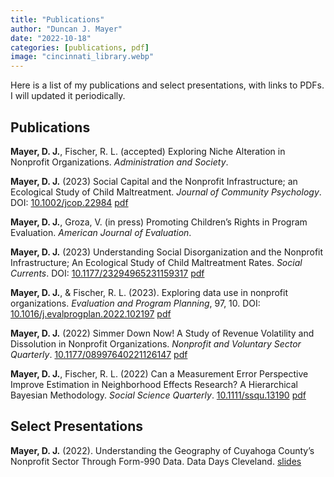 ```yaml
---
title: "Publications"
author: "Duncan J. Mayer"
date: "2022-10-18"
categories: [publications, pdf]
image: "cincinnati_library.webp"
---
```


Here is a list of my publications and select presentations, with links to PDFs. I will updated it periodically.

## Publications

**Mayer, D. J.**, Fischer, R. L. (accepted) Exploring Niche Alteration in Nonprofit Organizations. *Administration and Society*.

**Mayer, D. J.** (2023) Social Capital and the Nonprofit Infrastructure; an Ecological Study of Child Maltreatment. *Journal of Community Psychology*. DOI: [10.1002/jcop.22984](https://doi.org/10.1002/jcop.22984) [pdf](https://github.com/duncan-mayer/publications_dm/blob/main/journal_articles/mayer_2023_jcop.pdf)

**Mayer, D. J.**, Groza, V. (in press) Promoting Children's Rights in Program Evaluation. *American Journal of Evaluation*.

**Mayer, D. J.** (2023) Understanding Social Disorganization and the Nonprofit Infrastructure; An Ecological Study of Child Maltreatment Rates. *Social Currents*. DOI: [10.1177/23294965231159317](https://doi.org/10.1177/23294965231159317) [pdf](https://github.com/duncan-mayer/publications_dm/blob/main/journal_articles/mayer_2023_sc.pdf)

**Mayer, D. J.**, & Fischer, R. L. (2023). Exploring data use in nonprofit organizations. *Evaluation and Program Planning*, 97, 10. DOI: [10.1016/j.evalprogplan.2022.102197](https://doi.org/10.1016/j.evalprogplan.2022.102197){.uri} [pdf](https://github.com/duncan-mayer/publications_dm/blob/main/journal_articles/Mayer_2023_epp.pdf)

**Mayer, D. J.** (2022) Simmer Down Now! A Study of Revenue Volatility and Dissolution in Nonprofit Organizations. *Nonprofit and Voluntary Sector Quarterly*. [10.1177/08997640221126147](https://doi.org/10.1177/08997640221126147){.uri} [pdf](https://github.com/duncan-mayer/publications_dm/blob/main/journal_articles/Mayer_2022_nvsq.pdf)

**Mayer, D. J.**, Fischer, R. L. (2022) Can a Measurement Error Perspective Improve Estimation in Neighborhood Effects Research? A Hierarchical Bayesian Methodology. *Social Science Quarterly*. [10.1111/ssqu.13190](https://doi.org/10.1111/ssqu.13190){.uri} [pdf](https://github.com/duncan-mayer/publications_dm/blob/main/journal_articles/Mayer_2022_ssq_pub.pdf)

## Select Presentations

**Mayer, D. J.** (2022). Understanding the Geography of Cuyahoga County's Nonprofit Sector Through Form-990 Data. Data Days Cleveland. [slides](https://github.com/duncan-mayer/publications_dm/blob/main/presentations/dm_data_days_990.pdf)
